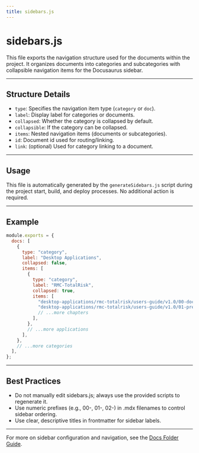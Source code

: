 ```yaml
---
title: sidebars.js
---
```


# sidebars.js

This file exports the navigation structure used for the documents within the project. It organizes documents into categories and subcategories with collapsible navigation items for the Docusaurus sidebar.

---

## Structure Details

- `type`: Specifies the navigation item type (`category` or `doc`).
- `label`: Display label for categories or documents.
- `collapsed`: Whether the category is collapsed by default.
- `collapsible`: If the category can be collapsed.
- `items`: Nested navigation items (documents or subcategories).
- `id`: Document id used for routing/linking.
- `link`: (optional) Used for category linking to a document.

---

## Usage

This file is automatically generated by the `generateSidebars.js` script during the project start, build, and deploy processes. No additional action is required.

---

## Example

```js
module.exports = {
  docs: [
    {
      type: "category",
      label: "Desktop Applications",
      collapsed: false,
      items: [
        {
          type: "category",
          label: "RMC-TotalRisk",
          collapsed: true,
          items: [
            "desktop-applications/rmc-totalrisk/users-guide/v1.0/00-document-info",
            "desktop-applications/rmc-totalrisk/users-guide/v1.0/01-preface",
            // ...more chapters
          ],
        },
        // ...more applications
      ],
    },
    // ...more categories
  ],
};
```

---

## Best Practices

- Do not manually edit sidebars.js; always use the provided scripts to regenerate it.
- Use numeric prefixes (e.g., 00-, 01-, 02-) in .mdx filenames to control sidebar ordering.
- Use clear, descriptive titles in frontmatter for sidebar labels.

---

For more on sidebar configuration and navigation, see the [Docs Folder Guide](./04-docs-folder.mdx).

